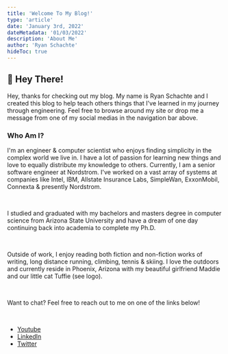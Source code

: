 ```yaml
---
title: 'Welcome To My Blog!'
type: 'article'
date: 'January 3rd, 2022'
dateMetadata: '01/03/2022'
description: 'About Me'
author: 'Ryan Schachte'
hideToc: true
---
```


## 👋 Hey There!

Hey, thanks for checking out my blog. My name is Ryan Schachte and I created this blog to help teach others things that I've learned in my journey through engineering.
Feel free to browse around my site or drop me a message from one of my social medias in the navigation bar above.

### Who Am I?

I'm an engineer &amp; computer scientist who enjoys finding simplicity in the complex world we live in. I have a lot of passion for learning new things and love to equally distribute my knowledge to others.
Currently, I am a senior software engineer at Nordstrom. I've worked on a vast array of systems at companies like Intel, IBM, Allstate Insurance Labs, SimpleWan, ExxonMobil, Connexta &amp; presently Nordstrom.

<br/>

I studied and graduated with my bachelors and masters degree in computer science from Arizona State University and have a dream of one day continuing back into academia to complete my Ph.D.

<br/>

Outside of work, I enjoy reading both fiction and non-fiction works of writing, long distance running, climbing, tennis &amp; skiing. I love the outdoors and currently reside in Phoenix, Arizona with my beautiful girlfriend Maddie and our little cat Tuffie (see logo).

<br/>

Want to chat? Feel free to reach out to me on one of the links below!

<br/>

- [Youtube](https://youtube.com/TheSimpleEngineer)
- [LinkedIn](https://linkedin.com/in/schachte)
- [Twitter](https://twitter.com/thesimpengineer)
